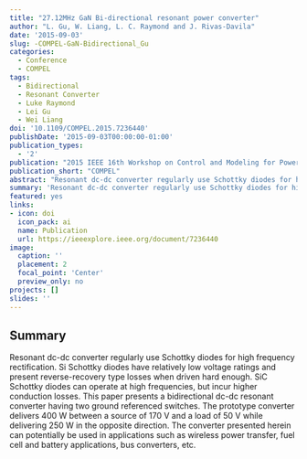 ```yaml
---
title: "27.12MHz GaN Bi-directional resonant power converter"
author: "L. Gu, W. Liang, L. C. Raymond and J. Rivas-Davila"
date: '2015-09-03'
slug: -COMPEL-GaN-Bidirectional_Gu
categories:
  - Conference
  - COMPEL
tags: 
  - Bidirectional
  - Resonant Converter
  - Luke Raymond
  - Lei Gu
  - Wei Liang
doi: '10.1109/COMPEL.2015.7236440'
publishDate: '2015-09-03T00:00:00-01:00'
publication_types:
  - '2'
publication: "2015 IEEE 16th Workshop on Control and Modeling for Power Electronics (COMPEL)"
publication_short: "COMPEL"
abstract: "Resonant dc-dc converter regularly use Schottky diodes for high frequency rectification. Si Schottky diodes have relatively low voltage ratings and present reverse-recovery type losses when driven hard enough. SiC Schottky diodes can operate at high frequencies, but incur higher conduction losses. This paper presents a bidirectional dc-dc resonant converter having two ground referenced switches. The prototype converter delivers 400 W between a source of 170 V and a load of 50 V while delivering 250 W in the opposite direction. The converter presented herein can potentially be used in applications such as wireless power transfer, fuel cell and battery applications, bus converters, etc."
summary: 'Resonant dc-dc converter regularly use Schottky diodes for high frequency rectification. Si Schottky diodes have relatively low voltage ratings and present reverse-recovery type losses when driven hard enough. SiC Schottky diodes can operate at high frequencies, but incur higher conduction losses. This paper presents a bidirectional dc-dc resonant converter having two ground referenced switches. The prototype converter delivers 400 W between a source of 170 V and a load of 50 V while delivering 250 W in the opposite direction. The converter presented herein can potentially be used in applications such as wireless power transfer, fuel cell and battery applications, bus converters, etc.'
featured: yes
links:
- icon: doi
  icon_pack: ai
  name: Publication
  url: https://ieeexplore.ieee.org/document/7236440
image:
  caption: ''
  placement: 2
  focal_point: 'Center'
  preview_only: no
projects: []
slides: ''
---
```


## Summary

Resonant dc-dc converter regularly use Schottky diodes for high frequency rectification. Si Schottky diodes have relatively low voltage ratings and present reverse-recovery type losses when driven hard enough. SiC Schottky diodes can operate at high frequencies, but incur higher conduction losses. This paper presents a bidirectional dc-dc resonant converter having two ground referenced switches. The prototype converter delivers 400 W between a source of 170 V and a load of 50 V while delivering 250 W in the opposite direction. The converter presented herein can potentially be used in applications such as wireless power transfer, fuel cell and battery applications, bus converters, etc.